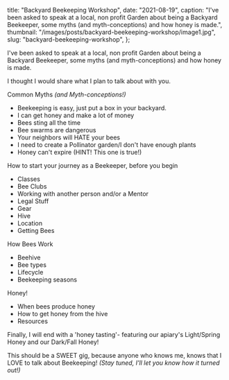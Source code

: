 
  title: "Backyard Beekeeping Workshop",
  date: "2021-08-19",
  caption:
    "I've been asked to speak at a local, non profit Garden about being a Backyard Beekeeper, some myths (and myth-conceptions) and how honey is made.",
  thumbnail: "/images/posts/backyard-beekeeping-workshop/image1.jpg",
  slug: "backyard-beekeeping-workshop",
};

I've been asked to speak at a local, non profit Garden about being a Backyard Beekeeper, some myths (and myth-conceptions) and how honey is made.

I thought I would share what I plan to talk about with you.

Common Myths _(and Myth-conceptions!)_

- Beekeeping is easy, just put a box in your backyard.
- I can get honey and make a lot of money
- Bees sting all the time
- Bee swarms are dangerous
- Your neighbors will HATE your bees
- I need to create a Pollinator garden/I don't have enough plants
- Honey can't expire (HINT! This one is true!)

How to start your journey as a Beekeeper, before you begin

- Classes
- Bee Clubs
- Working with another person and/or a Mentor
- Legal Stuff
- Gear
- Hive
- Location
- Getting Bees

How Bees Work

- Beehive
- Bee types
- Lifecycle
- Beekeeping seasons

Honey!

- When bees produce honey
- How to get honey from the hive
- Resources

Finally, I will end with a 'honey tasting'- featuring our apiary's Light/Spring Honey and our Dark/Fall Honey!

This should be a SWEET gig, because anyone who knows me, knows that I LOVE to talk about Beekeeping! _(Stay tuned, I'll let you know how it turned out!)_

